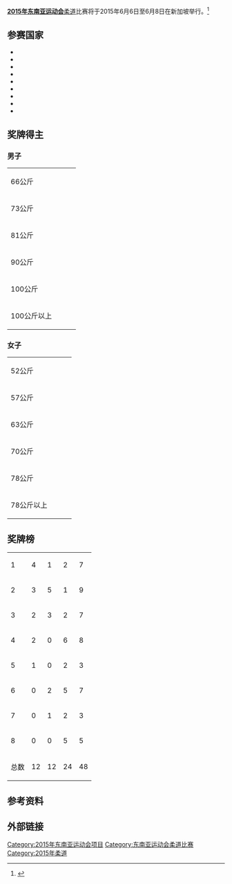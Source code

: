 '''[[2015年东南亚运动会|2015年东南亚运动会]]'''[[柔道|柔道]]比赛将于2015年6月6日至6月8日在新加坡举行。<ref>{{cite web |title=2015年东南亚运动会柔道比赛 |url=https://www.seagames2015.com/the-games/sports/judo |website=seagames2015.com |deadurl=yes |archiveurl=https://web.archive.org/web/20150409153929/https://www.seagames2015.com/the-games/sports/judo |archivedate=2015-04-09 |accessdate=2015-06-02 }}</ref>

==参赛国家==
* {{flagIOC2|CAM|2015年东南亚运动会|4}}
* {{flagIOC2|INA|2015年东南亚运动会|10}}
* {{flagIOC2|LAO|2015年东南亚运动会|10}}
* {{flagIOC2|MAS|2015年东南亚运动会|10}}
* {{flagIOC2|MYA|2015年东南亚运动会|10}}
* {{flagIOC2|PHI|2015年东南亚运动会|8}}
* {{flagIOC2|SIN|2015年东南亚运动会|10}}
* {{flagIOC2|THA|2015年东南亚运动会|10}}
* {{flagIOC2|VIE|2015年东南亚运动会|10}}

==奖牌得主==
===男子===
{|{{MedalistTable|type=项目}}
|-
|rowspan=2|66公斤
|rowspan=2|{{flagIOC2medalist|Mochammad Syaiful Raharjo|INA|2015年东南亚运动会}}
|rowspan=2|{{flagIOC2medalist|Sarawut Petsing|THA|2015年东南亚运动会}}
|{{flagIOC2medalist|Soukphaxay Sithisane|LAO|2015年东南亚运动会}}
|-
|{{flagIOC2medalist|Mohd Farhan Uzair Mohd Fikri|MAS|2015年东南亚运动会}}
|-
|rowspan=2|73公斤
|rowspan=2|{{flagIOC2medalist|Masayuki Terada|THA|2015年东南亚运动会}}
|rowspan=2|{{flagIOC2medalist|Iksan Apriyadi|INA|2015年东南亚运动会}}
|{{flagIOC2medalist|Gilbert Ramirez|PHI|2015年东南亚运动会}}
|-
|{{flagIOC2medalist|Wei Fu Chong|SIN|2015年东南亚运动会}}
|-
|rowspan=2|81公斤
|rowspan=2|{{flagIOC2medalist|Gerard Christopher George|INA|2015年东南亚运动会}}
|rowspan=2|{{flagIOC2medalist|Nopachai Kocharat|THA|2015年东南亚运动会}}
|{{flagIOC2medalist|Minh Quan Bui|VIE|2015年东南亚运动会}}
|-
|{{flagIOC2medalist|Weng Luen Gary Chow|SIN|2015年东南亚运动会}}
|-
|rowspan=2|90公斤
|rowspan=2|{{flagIOC2medalist|Horas Manurung|INA|2015年东南亚运动会}}
|rowspan=2|{{flagIOC2medalist|Gabriel Yang|SIN|2015年东南亚运动会}}
|{{flagIOC2medalist|Thuong Tran|VIE|2015年东南亚运动会}}
|-
|{{flagIOC2medalist|Zaw Myo Oo|MYA|2015年东南亚运动会}}
|-
|rowspan=2|100公斤
|rowspan=2|{{flagIOC2medalist|Yan Naing Soe|MYA|2015年东南亚运动会}}
|rowspan=2|{{flagIOC2medalist|Sitthipong Niemkunchon|THA|22015年东南亚运动会}}
|{{flagIOC2medalist|Timothy Loh|SIN|2015年东南亚运动会}}
|-
|{{flagIOC2medalist|Hao Dang|VIE|2015年东南亚运动会}}
|-
|rowspan=2|100公斤以上
|rowspan=2|{{flagIOC2medalist|Kunathip Yea-on|THA|2015年东南亚运动会}}
|rowspan=2|{{flagIOC2medalist|Zin Linn Aung|MYA|2015年东南亚运动会}}
|{{flagIOC2medalist|Pui Seng Wee|SIN|2015年东南亚运动会}}
|-
|{{flagIOC2medalist|Khemkham Kommanivong|LAO|2015年东南亚运动会}}
|}

===女子===
{|{{MedalistTable|type=项目}}
|-
|rowspan=2|52公斤
|rowspan=2|{{flagIOC2medalist|Thi Thanh Thuy Nguyen|VIE|2015年东南亚运动会}}
|rowspan=2|{{flagIOC2medalist|Phonenaly|LAO|2015年东南亚运动会}}
|{{flagIOC2medalist|Helen Dawa|PHI|2015年东南亚运动会}}
|-
|{{flagIOC2medalist|Kachakorn Warasiha|THA|2015年东南亚运动会}}
|-
|rowspan=2|57公斤
|rowspan=2|{{flagIOC2medalist|Ni Kadek Anny Pandini|INA|2015年东南亚运动会}}
|rowspan=2|{{flagIOC2medalist|Xuan Yi Ang|SIN|2015年东南亚运动会}}
|{{flagIOC2medalist|Thi Thanh Tram Nguyen|VIE|2015年东南亚运动会}}
|-
|{{flagIOC2medalist|Khin Khin Su|MYA|2015年东南亚运动会}}
|-
|rowspan=2|63公斤
|rowspan=2|{{flagIOC2medalist|[[渡边圣未|渡边圣未]]|PHI|2015年东南亚运动会}}
|rowspan=2|{{flagIOC2medalist|Orapin Senatham|THA|2015年东南亚运动会}}
|{{flagIOC2medalist|Tania Su Wen Forichon|SIN|2015年东南亚运动会}}
|-
|{{flagIOC2medalist|Thi Huong Nguyen|VIE|2015年东南亚运动会}}
|-
|rowspan=2|70公斤
|rowspan=2|{{flagIOC2medalist|Surattana Thongsri|THA|2015年东南亚运动会}}
|rowspan=2|{{flagIOC2medalist|Phyo Swe Zin|MYA|2015年东南亚运动会}}
|{{flagIOC2medalist|Nor Izzatul Fazlia Mohamad Tahir|MAS|2015年东南亚运动会}}
|-
|{{flagIOC2medalist|Szalsza Maulida|INA|2015年东南亚运动会}}
|-
|rowspan=2|78公斤
|rowspan=2|{{flagIOC2medalist|Thi Nhu Y Nguyen|VIE|2015年东南亚运动会}}
|rowspan=2|{{flagIOC2medalist|Aye Aye Aung|MYA|2015年东南亚运动会}}
|{{flagIOC2medalist|Sarifah Fazila Syed Salim|MAS|2015年东南亚运动会}}
|-
|{{flagIOC2medalist|Tiara Arta Garthia|INA|2015年东南亚运动会}}
|-
|rowspan=2|78公斤以上
|rowspan=2|{{flagIOC2medalist|Khin Myo Thu|MYA|2015年东南亚运动会}}
|rowspan=2|{{flagIOC2medalist|Thonthan Satjadet|THA|2015年东南亚运动会}}
|{{flagIOC2medalist|Noor Asnida Abd Razak|MAS|2015年东南亚运动会}}
|-
|{{flagIOC2medalist|Thuy Duy Tran|VIE|2015年东南亚运动会}}
|}

==奖牌榜==
{| {{RankedMedalTable|nation-width=200px}}
|-
|1||align=left|{{flagIOC2team|INA|2015年东南亚运动会}}    || 4 || 1 || 2 || 7
|-
|2||align=left| {{flagIOC2team|THA|2015年东南亚运动会}}   || 3 || 5 || 1 || 9
|-
|3||align=left| {{flagIOC2team|MYA|2015年东南亚运动会}}   || 2 || 3 || 2 || 7
|-
|4||align=left|  {{flagIOC2team|VIE|2015年东南亚运动会}}  || 2 || 0 || 6 || 8
|-
|5||align=left|  {{flagIOC2team|PHI|2015年东南亚运动会}}  || 1 || 0 || 2 || 3
|-style="background:#ccccff;"
|6||align=left|  {{flagIOC2team|SIN|2015年东南亚运动会}}  || 0 || 2 || 5 || 7
|-
|7||align=left|  {{flagIOC2team|LAO|2015年东南亚运动会}}  || 0 || 1 || 2 || 3
|-
|8||align=left|  {{flagIOC2team|MAS|2015年东南亚运动会}}  || 0 || 0 || 5 || 5
|-
!colspan=2| 总数 || 12 || 12 || 24 || 48
|}

==参考资料==
{{reflist}}

==外部链接==
{{官方网站|https://www.seagames2015.com/the-games/competition-schedule}}

{{2015年东南亚运动会项目}}

[[Category:2015年东南亚运动会项目|Category:2015年东南亚运动会项目]]
[[Category:东南亚运动会柔道比赛|Category:东南亚运动会柔道比赛]]
[[Category:2015年柔道|Category:2015年柔道]]